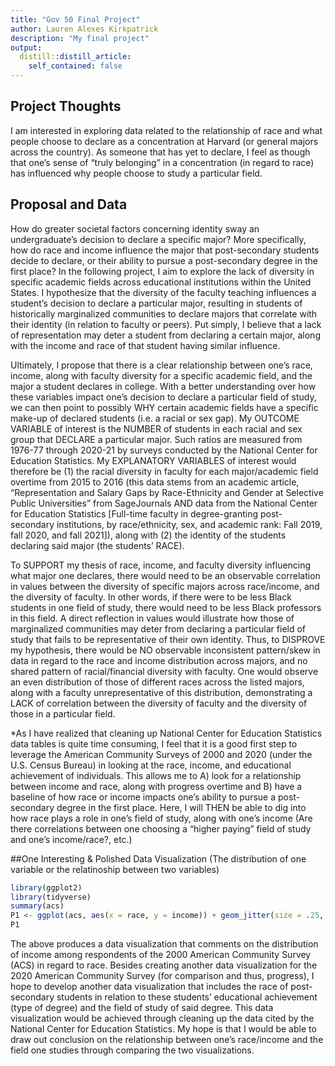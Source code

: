 ```yaml
---
title: "Gov 50 Final Project"
author: Lauren Alexes Kirkpatrick
description: "My final project"
output:
  distill::distill_article:
    self_contained: false
---
```


## Project Thoughts

I am interested in exploring data related to the relationship of race and what people choose to declare as a concentration at Harvard (or general majors across the country). As someone that has yet to declare, I feel as though that one's sense of "truly belonging" in a concentration (in regard to race) has influenced why people choose to study a particular field. 

## Proposal and Data

How do greater societal factors concerning identity sway an undergraduate's decision to declare a specific major? More specifically, how do race and income influence the major that post-secondary students decide to declare, or their ability to pursue a post-secondary degree in the first place? In the following project, I aim to explore the lack of diversity in specific academic fields across educational institutions within the United States. I hypothesize that the diversity of the faculty teaching influences a student's decision to declare a particular major, resulting in students of historically marginalized communities to declare majors that correlate with their identity (in relation to faculty or peers). Put simply, I believe that a lack of representation may deter a student from declaring a certain major, along with the income and race of that student having similar influence. 

Ultimately, I propose that there is a clear relationship between one's race, income, along with faculty diversity for a specific academic field, and the major a student declares in college. With a better understanding over how these variables impact one's decision to declare a particular field of study, we can then point to possibly WHY certain academic fields have a specific make-up of declared students (i.e. a racial or sex gap). My OUTCOME VARIABLE of interest is the NUMBER of students in each racial and sex group that DECLARE a particular major. Such ratios are measured from 1976-77 through 2020-21 by surveys conducted by the National Center for Education Statistics. My EXPLANATORY VARIABLES of interest would therefore be (1) the racial diversity in faculty for each major/academic field overtime from 2015 to 2016 (this data stems from an academic article, "Representation and Salary Gaps by Race-Ethnicity and Gender at Selective Public Universities" from SageJournals AND data from the National Center for Education Statistics [Full-time faculty in degree-granting post-secondary institutions, by race/ethnicity, sex, and academic rank: Fall 2019, fall 2020, and fall 2021]), along with (2) the identity of the students declaring said major (the students' RACE). 

To SUPPORT my thesis of race, income, and faculty diversity influencing what major one declares, there would need to be an observable correlation in values between the diversity of specific majors across race/income, and the diversity of faculty. In other words, if there were to be less Black students in one field of study, there would need to be less Black professors in this field. A direct reflection in values would illustrate how those of marginalized communities may deter from declaring a particular field of study that fails to be representative of their own identity. Thus, to DISPROVE my hypothesis, there would be NO observable inconsistent pattern/skew in data in regard to the race and income distribution across majors, and no shared pattern of racial/financial diversity with faculty. One would observe an even distribution of those of different races across the listed majors, along with a faculty unrepresentative of this distribution, demonstrating a LACK of correlation between the diversity of faculty and the diversity of those in a particular field. 

*As I have realized that cleaning up National Center for Education Statistics data tables is quite time consuming, I feel that it is a good first step to leverage the American Community Surveys of 2000 and 2020 (under the U.S. Census Bureau) in looking at the race, income, and educational achievement of individuals. This allows me to A) look for a relationship between income and race, along with progress overtime and B) have a baseline of how race or income impacts one's ability to pursue a post-secondary degree in the first place. Here, I will THEN be able to dig into how race plays a role in one's field of study, along with one's income (Are there correlations between one choosing a "higher paying" field of study and one's income/race?, etc.)

##One Interesting & Polished Data Visualization (The distribution of one variable or the relatinoship between two variables) 

```r
library(ggplot2)
library(tidyverse)
summary(acs) 
P1 <- ggplot(acs, aes(x = race, y = income)) + geom_jitter(size = .25, alpha = .1) + labs(title = "Race & Income", x = "Race of Respondent", y = "Income of Respondent")
P1
```
The above produces a data visualization that comments on the distribution of income among respondents of the 2000 American Community Survey (ACS) in regard to race. Besides creating another data visualization for the 2020 American Community Survey (for comparison and thus, progress), I hope to develop another data visualization that includes the race of post-secondary students in relation to these students' educational achievement (type of degree) and the field of study of said degree. This data visualization would be achieved through cleaning up the data cited by the National Center for Education Statistics. My hope is that I would be able to draw out conclusion on the relationship between one's race/income and the field one studies through comparing the two visualizations. 




